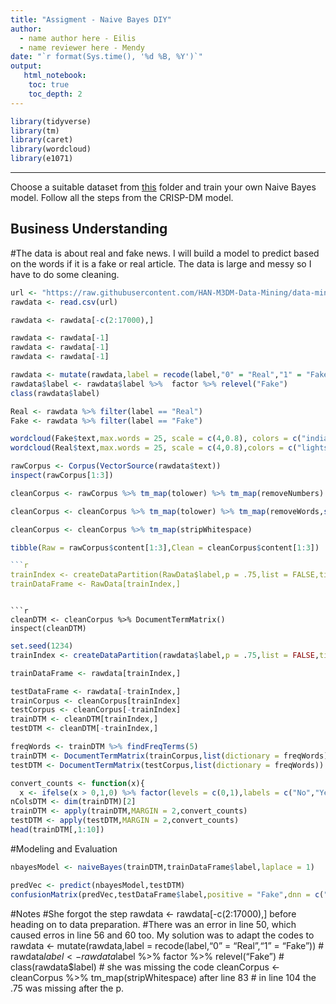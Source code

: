 ```yaml
---
title: "Assigment - Naive Bayes DIY"
author:
  - name author here - Eilis
  - name reviewer here - Mendy 
date: "`r format(Sys.time(), '%d %B, %Y')`"
output:
   html_notebook:
    toc: true
    toc_depth: 2
---
```


```r
library(tidyverse)
library(tm)
library(caret)
library(wordcloud)
library(e1071)
```
---

Choose a suitable dataset from [this](https://github.com/HAN-M3DM-Data-Mining/assignments/tree/master/datasets) folder and train your own Naive Bayes model. Follow all the steps from the CRISP-DM model.


## Business Understanding
#The data is about real and fake news. I will build a model to predict based on the words if it is a fake or real article. The data is large and messy so I have to do some cleaning.


```r
url <- "https://raw.githubusercontent.com/HAN-M3DM-Data-Mining/data-mining-s2y2122-EilisLerpetre/master/datasets/NB-fakenews.csv"
rawdata <- read.csv(url)
```

```r
rawdata <- rawdata[-c(2:17000),]
```


```r
rawdata <- rawdata[-1]
rawdata <- rawdata[-1]
rawdata <- rawdata[-1]
```

```r
rawdata <- mutate(rawdata,label = recode(label,"0" = "Real","1" = "Fake"))
rawdata$label <- rawdata$label %>%  factor %>% relevel("Fake")
class(rawdata$label)
```


```r
Real <- rawdata %>% filter(label == "Real")
Fake <- rawdata %>% filter(label == "Fake")
```

```r
wordcloud(Fake$text,max.words = 25, scale = c(4,0.8), colors = c("indianred1","indianred2","indianred3","indianred"))
wordcloud(Real$text,max.words = 25, scale = c(4,0.8),colors = c("lightsteelblue1","lightsteelblue2","lightsteelblue3","lightsteelblue"))
```



```r
rawCorpus <- Corpus(VectorSource(rawdata$text))
inspect(rawCorpus[1:3])
```
```r
cleanCorpus <- rawCorpus %>% tm_map(tolower) %>% tm_map(removeNumbers) 
``` 

 

```r
cleanCorpus <- cleanCorpus %>% tm_map(tolower) %>% tm_map(removeWords,stopwords()) %>% tm_map(removePunctuation) 
``` 

 

 

```r
cleanCorpus <- cleanCorpus %>% tm_map(stripWhitespace) 
``` 

```r
tibble(Raw = rawCorpus$content[1:3],Clean = cleanCorpus$content[1:3])
```

```r
```r
trainIndex <- createDataPartition(RawData$label,p = .75,list = FALSE,times = 1)
trainDataFrame <- RawData[trainIndex,] 
```
```

```r
cleanDTM <- cleanCorpus %>% DocumentTermMatrix()
inspect(cleanDTM)
```

```r
set.seed(1234)
trainIndex <- createDataPartition(rawdata$label,p = .75,list = FALSE,times = 1)
```

```r
trainDataFrame <- rawdata[trainIndex,]
```


```r
testDataFrame <- rawdata[-trainIndex,]
trainCorpus <- cleanCorpus[trainIndex]
testCorpus <- cleanCorpus[-trainIndex]
trainDTM <- cleanDTM[trainIndex,]
testDTM <- cleanDTM[-trainIndex,]
```


```r
freqWords <- trainDTM %>% findFreqTerms(5)
trainDTM <- DocumentTermMatrix(trainCorpus,list(dictionary = freqWords))
testDTM <- DocumentTermMatrix(testCorpus,list(dictionary = freqWords))
```


```r
convert_counts <- function(x){
  x <- ifelse(x > 0,1,0) %>% factor(levels = c(0,1),labels = c("No","Yes"))}
nColsDTM <- dim(trainDTM)[2]
trainDTM <- apply(trainDTM,MARGIN = 2,convert_counts)
testDTM <- apply(testDTM,MARGIN = 2,convert_counts)
head(trainDTM[,1:10])
```

#Modeling and Evaluation
```r
nbayesModel <- naiveBayes(trainDTM,trainDataFrame$label,laplace = 1)
```


```r
predVec <- predict(nbayesModel,testDTM)
confusionMatrix(predVec,testDataFrame$label,positive = "Fake",dnn = c("Prediction","True"))
```


#Notes
#She forgot the step rawdata <- rawdata[-c(2:17000),] before heading on to data preparation.
#There was an error in line 50, which caused erros in line 56 and 60 too. My solution was to adapt the codes to rawdata <- mutate(rawdata,label = recode(label,"0" = "Real","1" = "Fake"))
# rawdata$label <- rawdata$label %>%  factor %>% relevel("Fake")
# class(rawdata$label)
# she was missing the code cleanCorpus <- cleanCorpus %>% tm_map(stripWhitespace) after line 83
# in line 104 the .75 was missing after the p.













